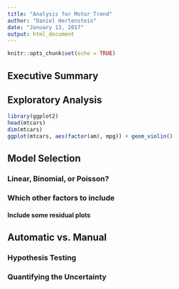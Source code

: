 ```yaml
---
title: "Analysis for Motor Trend"
author: "Daniel Hertenstein"
date: "January 13, 2017"
output: html_document
---
```


```r
knitr::opts_chunk$set(echo = TRUE)
```

## Executive Summary

## Exploratory Analysis

```r
library(ggplot2)
head(mtcars)
dim(mtcars)
ggplot(mtcars, aes(factor(am), mpg)) + geom_violin()
```

## Model Selection

### Linear, Binomial, or Poisson?

### Which other factors to include

#### Include some residual plots

## Automatic vs. Manual

### Hypothesis Testing

### Quantifying the Uncertainty